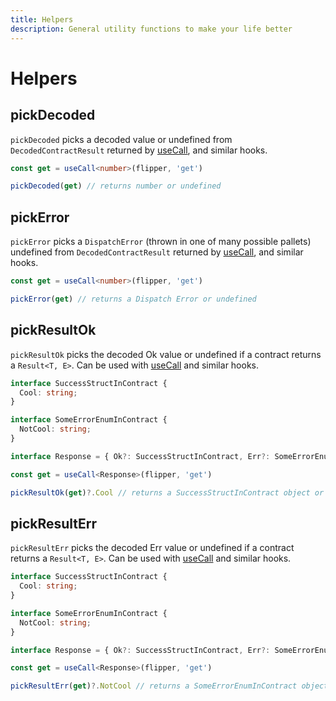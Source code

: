 ```yaml
---
title: Helpers
description: General utility functions to make your life better
---
```


# Helpers

## pickDecoded

`pickDecoded` picks a decoded value or undefined from `DecodedContractResult` returned
by [useCall](/frontend/core/hooks/contracts/use-call), and similar hooks.

```ts
const get = useCall<number>(flipper, 'get')

pickDecoded(get) // returns number or undefined
```

## pickError

`pickError` picks a `DispatchError` (thrown in one of many possible pallets) undefined
from `DecodedContractResult` returned by
[useCall](/frontend/core/hooks/contracts/use-call), and similar hooks.

```ts
const get = useCall<number>(flipper, 'get')

pickError(get) // returns a Dispatch Error or undefined
```

## pickResultOk

`pickResultOk` picks the decoded Ok value or undefined if a contract returns a `Result<T,
E>`. Can be used with [useCall](/frontend/core/hooks/contracts/use-call) and similar
hooks.

```ts
interface SuccessStructInContract {
  Cool: string;
}

interface SomeErrorEnumInContract {
  NotCool: string;
}

interface Response = { Ok?: SuccessStructInContract, Err?: SomeErrorEnumInContract }

const get = useCall<Response>(flipper, 'get')

pickResultOk(get)?.Cool // returns a SuccessStructInContract object or undefined
```

## pickResultErr

`pickResultErr` picks the decoded Err value or undefined if a contract returns a `Result<T,
E>`. Can be used with [useCall](/frontend/core/hooks/contracts/use-call) and similar
hooks.

```ts
interface SuccessStructInContract {
  Cool: string;
}

interface SomeErrorEnumInContract {
  NotCool: string;
}

interface Response = { Ok?: SuccessStructInContract, Err?: SomeErrorEnumInContract }

const get = useCall<Response>(flipper, 'get')

pickResultErr(get)?.NotCool // returns a SomeErrorEnumInContract object or undefined
```